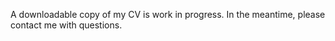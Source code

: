 

A downloadable copy of my CV is work in progress. In the meantime, 
please contact me with questions.